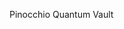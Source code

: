 
<ChallengeTitle>Pinocchio Quantum Vault</ChallengeTitle>

<RequirementList>
  <Requirement
    title="Challenge 1: Opening a Quantum Vault"
    description="Your program should allow a user to create a Quantum Vault after creating a winternitz keypair on the client side."
  />

  <Requirement
    title="Challenge 2: Closing a Quantum Vault"
    description="Your program should allow the owner of the keypair to withdraw the full lamports amount stored in the vault by passing a signed message."
  />
</RequirementList>
